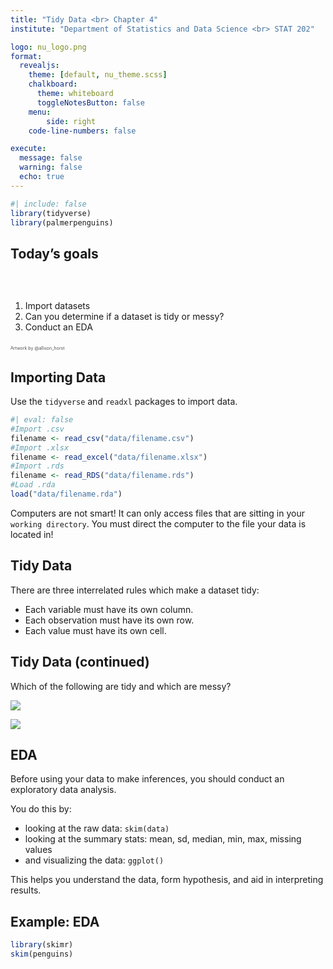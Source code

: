 ```yaml
---
title: "Tidy Data <br> Chapter 4"
institute: "Department of Statistics and Data Science <br> STAT 202"

logo: nu_logo.png
format: 
  revealjs:
    theme: [default, nu_theme.scss]
    chalkboard:
      theme: whiteboard
      toggleNotesButton: false
    menu:
        side: right
    code-line-numbers: false

execute:
  message: false
  warning: false
  echo: true
---
```



```r
#| include: false
library(tidyverse)
library(palmerpenguins)
```


## Today's goals {background-image="images_horst/tidyverse_celestial.png" background-size="400px" background-opacity="50%" background-position="85% 50%"}

<br/>

::: columns
::: {.column width="60%"}
1.  Import datasets
2.  Can you determine if a dataset is tidy or messy?
3. Conduct an EDA
:::
:::


::: {.absolute top="80%" left="90%" width="500"}
::: {style="opacity:0.75; font-size: 0.5em"}
Artwork by @allison_horst
:::
:::


## Importing Data

Use the `tidyverse` and `readxl` packages to import data.

```r
#| eval: false
#Import .csv
filename <- read_csv("data/filename.csv")
#Import .xlsx 
filename <- read_excel("data/filename.xlsx")
#Import .rds
filename <- read_RDS("data/filename.rds")
#Load .rda 
load("data/filename.rda")
```


Computers are not smart! It can only access files that are sitting in your `working directory`. You must direct the computer to the file your data is located in!

## Tidy Data

There are three interrelated rules which make a dataset tidy:

-   Each variable must have its own column.
-   Each observation must have its own row.
-   Each value must have its own cell.

## Tidy Data (continued)

Which of the following are tidy and which are messy?

::: {layout="[50,50]"}
![](images_lecture/tidy5.PNG)

![](images_lecture/tidy6.PNG)
:::


## EDA

Before using your data to make inferences, you should conduct an exploratory data analysis.

You do this by:

-   looking at the raw data: `skim(data)`
-   looking at the summary stats: mean, sd, median, min, max, missing values
-   and visualizing the data: `ggplot()`

This helps you understand the data, form hypothesis, and aid in interpreting results.

## Example: EDA {.scrollable .smaller}

```r
library(skimr)
skim(penguins)
```
